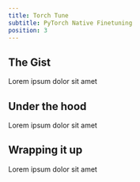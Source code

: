 ```yaml
---
title: Torch Tune
subtitle: PyTorch Native Finetuning
position: 3
---
```


## The Gist

Lorem ipsum dolor sit amet

## Under the hood

Lorem ipsum dolor sit amet

## Wrapping it up

Lorem ipsum dolor sit amet
